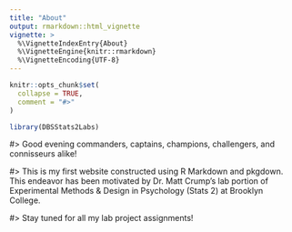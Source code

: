 ```yaml
---
title: "About"
output: rmarkdown::html_vignette
vignette: >
  %\VignetteIndexEntry{About}
  %\VignetteEngine{knitr::rmarkdown}
  %\VignetteEncoding{UTF-8}
---
```


```r
knitr::opts_chunk$set(
  collapse = TRUE,
  comment = "#>"
)
```

```r
library(DBSStats2Labs)
```
#> Good evening commanders, captains, champions, challengers, and connisseurs alike!

#> This is my first website constructed using R Markdown and pkgdown. This endeavor has been motivated by Dr. Matt Crump's lab portion of Experimental Methods & Design in Psychology (Stats 2) at Brooklyn College.

#> Stay tuned for all my lab project assignments!

